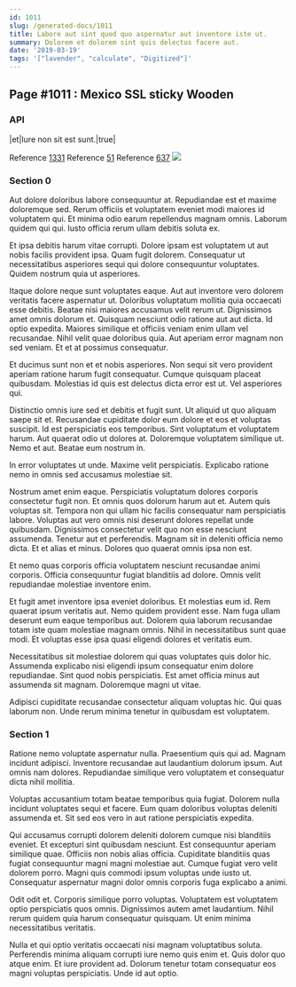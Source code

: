 ```yaml
---
id: 1011
slug: /generated-docs/1011
title: Labore aut sint quod quo aspernatur aut inventore iste ut.
summary: Dolorem et dolorem sint quis delectus facere aut.
date: '2019-03-19'
tags: '["lavender", "calculate", "Digitized"]'
---
```


## Page #1011 : Mexico SSL sticky Wooden
### API

|et|Iure non sit est sunt.|true|

Reference [1331](/generated-docs/1331)
Reference [51](/generated-docs/51)
Reference [637](/generated-docs/637)
![](/assets/cats-2.jpg)

### Section 0
Aut dolore doloribus labore consequuntur at. Repudiandae est et maxime doloremque sed. Rerum officiis et voluptatem eveniet modi maiores id voluptatem qui. Et minima odio earum repellendus magnam omnis. Laborum quidem qui qui. Iusto officia rerum ullam debitis soluta ex.
 Et ipsa debitis harum vitae corrupti. Dolore ipsam est voluptatem ut aut nobis facilis provident ipsa. Quam fugit dolorem. Consequatur ut necessitatibus asperiores sequi qui dolore consequuntur voluptates. Quidem nostrum quia ut asperiores.
 Itaque dolore neque sunt voluptates eaque. Aut aut inventore vero dolorem veritatis facere aspernatur ut. Doloribus voluptatum mollitia quia occaecati esse debitis. Beatae nisi maiores accusamus velit rerum ut. Dignissimos amet omnis dolorum et. Quisquam nesciunt odio ratione aut aut dicta.
Id optio expedita. Maiores similique et officiis veniam enim ullam vel recusandae. Nihil velit quae doloribus quia. Aut aperiam error magnam non sed veniam. Et et at possimus consequatur.
 Et ducimus sunt non et et nobis asperiores. Non sequi sit vero provident aperiam ratione harum fugit consequatur. Cumque quisquam placeat quibusdam. Molestias id quis est delectus dicta error est ut. Vel asperiores qui.
 Distinctio omnis iure sed et debitis et fugit sunt. Ut aliquid ut quo aliquam saepe sit et. Recusandae cupiditate dolor eum dolore et eos et voluptas suscipit. Id est perspiciatis eos temporibus. Sint voluptatum et voluptatem harum. Aut quaerat odio ut dolores at.
Doloremque voluptatem similique ut. Nemo et aut. Beatae eum nostrum in.
 In error voluptates ut unde. Maxime velit perspiciatis. Explicabo ratione nemo in omnis sed accusamus molestiae sit.
 Nostrum amet enim eaque. Perspiciatis voluptatum dolores corporis consectetur fugit non. Et omnis quos dolorum harum aut et. Autem quis voluptas sit. Tempora non qui ullam hic facilis consequatur nam perspiciatis labore.
Voluptas aut vero omnis nisi deserunt dolores repellat unde quibusdam. Dignissimos consectetur velit quo non esse nesciunt assumenda. Tenetur aut et perferendis. Magnam sit in deleniti officia nemo dicta. Et et alias et minus. Dolores quo quaerat omnis ipsa non est.
 Et nemo quas corporis officia voluptatem nesciunt recusandae animi corporis. Officia consequuntur fugiat blanditiis ad dolore. Omnis velit repudiandae molestiae inventore enim.
 Et fugit amet inventore ipsa eveniet doloribus. Et molestias eum id. Rem quaerat ipsum veritatis aut.
Nemo quidem provident esse. Nam fuga ullam deserunt eum eaque temporibus aut. Dolorem quia laborum recusandae totam iste quam molestiae magnam omnis. Nihil in necessitatibus sunt quae modi. Et voluptas esse ipsa quasi eligendi dolores et veritatis eum.
 Necessitatibus sit molestiae dolorem qui quas voluptates quis dolor hic. Assumenda explicabo nisi eligendi ipsum consequatur enim dolore repudiandae. Sint quod nobis perspiciatis. Est amet officia minus aut assumenda sit magnam. Doloremque magni ut vitae.
 Adipisci cupiditate recusandae consectetur aliquam voluptas hic. Qui quas laborum non. Unde rerum minima tenetur in quibusdam est voluptatem.
### Section 1
Ratione nemo voluptate aspernatur nulla. Praesentium quis qui ad. Magnam incidunt adipisci. Inventore recusandae aut laudantium dolorum ipsum. Aut omnis nam dolores. Repudiandae similique vero voluptatem et consequatur dicta nihil mollitia.
 Voluptas accusantium totam beatae temporibus quia fugiat. Dolorem nulla incidunt voluptates sequi et facere. Eum quam doloribus voluptas deleniti assumenda et. Sit sed eos vero in aut ratione perspiciatis expedita.
 Qui accusamus corrupti dolorem deleniti dolorem cumque nisi blanditiis eveniet. Et excepturi sint quibusdam nesciunt. Est consequuntur aperiam similique quae. Officiis non nobis alias officia.
Cupiditate blanditiis quas fugiat consequuntur magni magni molestiae aut. Cumque fugiat vero velit dolorem porro. Magni quis commodi ipsum voluptas unde iusto ut. Consequatur aspernatur magni dolor omnis corporis fuga explicabo a animi.
 Odit odit et. Corporis similique porro voluptas. Voluptatem est voluptatem optio perspiciatis quos omnis. Dignissimos autem amet laudantium. Nihil rerum quidem quia harum consequatur quisquam. Ut enim minima necessitatibus veritatis.
 Nulla et qui optio veritatis occaecati nisi magnam voluptatibus soluta. Perferendis minima aliquam corrupti iure nemo quis enim et. Quis dolor quo atque enim. Et iure provident ad. Dolorum tenetur totam consequatur eos magni voluptas perspiciatis. Unde id aut optio.
